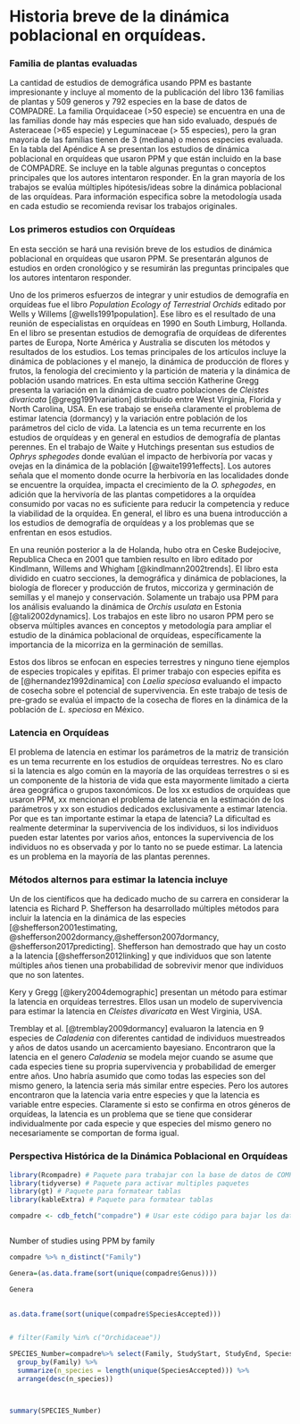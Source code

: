 # Historia breve de la dinámica poblacional en orquídeas.


### Familia de plantas evaluadas

La cantidad de estudios de demográfica usando PPM es bastante impresionante y incluye al momento de la publicación del libro 136 familias de plantas y 509 generos y 792 especies en la base de datos de COMPADRE.  La familia Orquidaceae (>50 especie) se encuentra en una de las familias donde hay más especies que han sido evaluado, después de Asteraceae (>65 especie) y Leguminaceae (> 55 especies), pero la gran mayoria de las familias tienen de 3 (mediana) o menos especies evaluada. En la tabla del Apéndice A se presentan los estudios de dinámica poblacional en orquídeas que usaron PPM y que están incluido en la base de COMPADRE. Se incluye en la table algunas preguntas  o conceptos principales que los autores intentaron responder. En la gran mayoría de los trabajos se evalúa múltiples hipótesis/ideas sobre la dinámica poblacional de las orquídeas. Para información especifica sobre la metodología usada en cada estudio se recomienda revisar los trabajos originales. 


### Los primeros estudios con Orquídeas

En esta sección se hará una revisión breve de los estudios de dinámica poblacional en orquídeas que usaron PPM. Se presentarán algunos de estudios en orden cronológico y se resumirán las preguntas principales que los autores intentaron responder. 

Uno de los primeros esfuerzos de integrar y unir estudios de demografía en orquídeas fue el libro *Population Ecology of Terrestrial Orchids* editado por Wells y Willems [@wells1991population]. Ese libro es el resultado de una reunión de especialistas en orquídeas en 1990 en South Limburg, Hollanda. En el libro se presentan estudios de demografía de orquídeas de diferentes partes de Europa, Norte América y Australia se discuten los métodos y resultados de los estudios. Los temas principales de los artículos incluye la dinámica de poblaciones y el manejo,  la dinámica de producción de flores y frutos, la fenologia del crecimiento y la partición de materia  y la dinámica de población usando matrices.  En esta ultima sección Katherine Gregg presenta la variación en la dinámica de cuatro poblaciones de *Cleistes divaricata* [@gregg1991variation] distribuido entre West Virginia, Florida y North Carolina, USA. En ese trabajo se enseña claramente el problema de estimar latencia (dormancy) y la variación entre población de los parámetros del ciclo de vida. La latencia es un tema recurrente en los estudios de orquídeas y en general en estudios de demografía de plantas perennes. En el trabajo de Waite y Hutchings presentan sus estudios de *Ophrys sphegodes* donde evalúan el impacto de herbivoría por vacas y ovejas en la dinámica de la población [@waite1991effects]. Los autores señala que el momento donde ocurre la herbivoría en las localidades donde se encuentre la orquídea, impacta el crecimiento de la *O. sphegodes*, en adición que la hervivoría de las plantas competidores a la orquídea consumido por vacas no es suficiente para reducir la competencia y reduce la viabilidad de la orquídea.   En general, el libro es una buena introducción a los estudios de demografía de orquídeas y a los problemas que se enfrentan en esos estudios.

En una reunión posterior a la de Holanda, hubo otra en Ceske Budejocive, Republica Checa en 2001 que tambien resulto en libro editado por Kindlmann, Willems and Whigham [@kindlmann2002trends]. El libro esta dividido en cuatro secciones, la demográfica y dinámica de poblaciones, la biología de florecer y producción de frutos, miccoriza y germinación de semillas y el manejo y conservación.  Solamente un trabajo usa PPM para los análisis evaluando la dinámica de *Orchis usulata* en Estonia [@tali2002dynamics].  Los trabajos en este libro no usaron PPM pero se observa múltiples avances en conceptos y metodología para ampliar el estudio de la dinámica poblacional de orquídeas, específicamente la importancia de la micorriza en la germinación de semillas. 

Estos dos libros se enfocan en especies terrestres y ninguno tiene ejemplos de especies tropicales y epifitas. El primer trabajo con especies epifita es de [@hernandez1992dinamica] con *Laelia speciosa* evaluando el impacto de cosecha sobre el potencial de supervivencia. En este trabajo de tesis de pre-grado se evalúa el impacto de la cosecha de flores en la dinámica de la población de *L. speciosa* en México. 


### Latencia en Orquídeas

El problema de latencia en estimar los parámetros de la matriz de transición es un tema recurrente en los estudios de orquídeas terrestres. No es claro si la latencia es algo común en la mayoría de las orquídeas terrestres o si es un componente de la historia de vida que esta mayormente limitado a cierta área geográfica o grupos taxonómicos. De los xx estudios de orquídeas que usaron PPM, xx mencionan el problema de latencia en la estimación de los parámetros y xx son estudios dedicados exclusivamente a estimar latencia.  Por que es tan importante estimar la etapa de latencia?  La dificultad es realmente determinar la supervivencia de los individuos, si los individuos pueden estar latentes por varios años, entonces la supervivencia de los individuos no es observada y por lo tanto no se puede estimar.  La latencia es un problema en la mayoría de las plantas perennes.  

### Métodos alternos para estimar la latencia incluye 

Un de los científicos que ha dedicado mucho de su carrera en considerar la latencia es Richard P. Shefferson ha desarrollado múltiples métodos para incluir la latencia en la dinámica de las especies [@shefferson2001estimating, @shefferson2002dormancy,@shefferson2007dormancy, @shefferson2017predicting]. Shefferson han demostrado que hay un costo a la latencia [@shefferson2012linking] y que individuos que son latente múltiples años tienen una probabilidad de sobrevivir menor que individuos que no son latentes.  

Kery y Gregg [@kery2004demographic] presentan un método para estimar la latencia en orquídeas terrestres.  Ellos usan un modelo de supervivencia para estimar la latencia en *Cleistes divaricata* en West Virginia, USA.



Tremblay et al. [@tremblay2009dormancy] evaluaron la latencia en 9 especies de *Caladenia* con diferentes cantidad de individuos muestreados y años de datos usando un acercamiento bayesiano.  Encontraron que la latencia en el genero *Caladenia* se modela mejor cuando se asume que cada especies tiene su propria supervivencia y probabilidad de emerger entre años.  Uno habría asumido que como todas las especies son del mismo genero, la latencia seria más similar entre especies. Pero los autores encontraron que la latencia varia entre especies y que la latencia es variable entre especies. Claramente si esto se confirma en otros géneros de orquídeas, la latencia es un problema que se tiene que considerar individualmente por cada especie y que especies del mismo genero no necesariamente se comportan de forma igual.





### Perspectiva Histórica de la Dinámica Poblacional en Orquídeas

















           
```r
library(Rcompadre) # Paquete para trabajar con la base de datos de COMPADRE y COMADRE
library(tidyverse) # Paquete para activar multiples paquetes
library(gt) # Paquete para formatear tablas
library(kableExtra) # Paquete para formatear tablas
```


```r
compadre <- cdb_fetch("compadre") # Usar este código para bajar los datos del repositorio de COMPADRE. Tiene que haber activado la librería de Rcompadre.



```



Number of studies using PPM by family


```r
compadre %>% n_distinct("Family")

Genera=(as.data.frame(sort(unique(compadre$Genus))))

Genera
  

as.data.frame(sort(unique(compadre$SpeciesAccepted)))


# filter(Family %in% c("Orchidaceae")) 


```


```r
SPECIES_Number=compadre%>% select(Family, StudyStart, StudyEnd, SpeciesAccepted, YearPublication, Authors, DOI_ISBN, OrganismType, MatrixPopulation, mat) %>% 
  group_by(Family) %>% 
  summarize(n_species = length(unique(SpeciesAccepted))) %>% 
  arrange(desc(n_species))



summary(SPECIES_Number)
```

